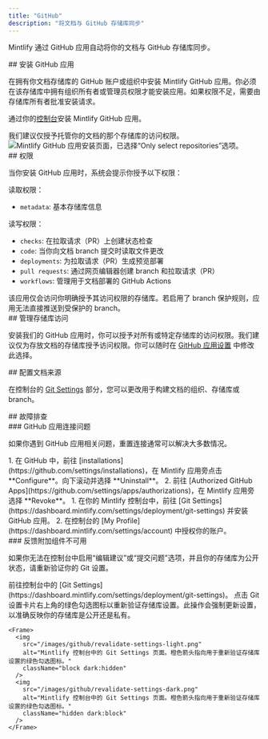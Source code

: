 ```yaml
---
title: "GitHub"
description: "将文档与 GitHub 存储库同步"
---
```


Mintlify 通过 GitHub 应用自动将你的文档与 GitHub 存储库同步。

<div id="installing-the-github-app">
  ## 安装 GitHub 应用
</div>

在拥有你文档存储库的 GitHub 账户或组织中安装 Mintlify GitHub 应用。你必须在该存储库中拥有组织所有者或管理员权限才能安装应用。如果权限不足，需要由存储库所有者批准安装请求。

通过你的[控制台](https://dashboard.mintlify.com/settings/organization/github-app)安装 Mintlify GitHub 应用。

<Tip>
我们建议仅授予托管你的文档的那个存储库的访问权限。
</Tip>

<Frame>
  <img className="h-80" alt="Mintlify GitHub 应用安装页面，已选择“Only select repositories”选项。" src="/images/github/select-repos.png" />
</Frame>

<div id="permissions">
  ## 权限
</div>

当你安装 GitHub 应用时，系统会提示你授予以下权限：

读取权限：

* `metadata`: 基本存储库信息

读写权限：

* `checks`: 在拉取请求（PR）上创建状态检查
* `code`: 当你向文档 branch 提交时读取文件更改
* `deployments`: 为拉取请求（PR）生成预览部署
* `pull requests`: 通过网页编辑器创建 branch 和拉取请求（PR）
* `workflows`: 管理用于文档部署的 GitHub Actions

<Info>
该应用仅会访问你明确授予其访问权限的存储库。若启用了 branch 保护规则，应用无法直接推送到受保护的 branch。
</Info>

<div id="managing-repository-access">
  ## 管理存储库访问
</div>

安装我们的 GitHub 应用时，你可以授予对所有或特定存储库的访问权限。我们建议仅为存放文档的存储库授予访问权限。你可以随时在 [GitHub 应用设置](https://github.com/apps/mintlify/installations/new) 中修改此选择。

<div id="configuring-docs-source">
  ## 配置文档来源
</div>

在控制台的 [Git Settings](https://dashboard.mintlify.com/settings/deployment/git-settings) 部分，您可以更改用于构建文档的组织、存储库或 branch。

<div id="troubleshooting">
  ## 故障排查
</div>

<div id="github-app-connection-issues">
  ### GitHub 应用连接问题
</div>

如果你遇到 GitHub 应用相关问题，重置连接通常可以解决大多数情况。

<Steps>
  <Step title="通过 GitHub 卸载 Mintlify 应用">
    1. 在 GitHub 中，前往 [installations](https://github.com/settings/installations)，在 Mintlify 应用旁点击 **Configure**。向下滚动并选择 **Uninstall**。
    2. 前往 [Authorized GitHub Apps](https://github.com/settings/apps/authorizations)，在 Mintlify 应用旁选择 **Revoke**。
  </Step>
  <Step title="重新安装 Mintlify 应用">
    1. 在你的 Mintlify 控制台中，前往 [Git Settings](https://dashboard.mintlify.com/settings/deployment/git-settings) 并安装 GitHub 应用。
    2. 在控制台的 [My Profile](https://dashboard.mintlify.com/settings/account) 中授权你的账户。
  </Step>
</Steps>

<div id="feedback-add-ons-are-unavailable">
  ### 反馈附加组件不可用
</div>

如果你无法在控制台中启用“编辑建议”或“提交问题”选项，并且你的存储库为公开状态，请重新验证你的 Git 设置。

<Steps>
  <Step title="Navigate to Git Settings">
    前往控制台中的 [Git Settings](https://dashboard.mintlify.com/settings/deployment/git-settings)。
  </Step>
  <Step title="Revalidate your settings">
    点击 Git 设置卡片右上角的绿色勾选图标以重新验证存储库设置。此操作会强制更新设置，以准确反映你的存储库是公开还是私有。

    <Frame>
      <img
        src="/images/github/revalidate-settings-light.png"
        alt="Mintlify 控制台中的 Git Settings 页面。橙色箭头指向用于重新验证存储库设置的绿色勾选图标。"
        className="block dark:hidden"
      />
      <img
        src="/images/github/revalidate-settings-dark.png"
        alt="Mintlify 控制台中的 Git Settings 页面。橙色箭头指向用于重新验证存储库设置的绿色勾选图标。"
        className="hidden dark:block"
      />
    </Frame>
  </Step>
</Steps>